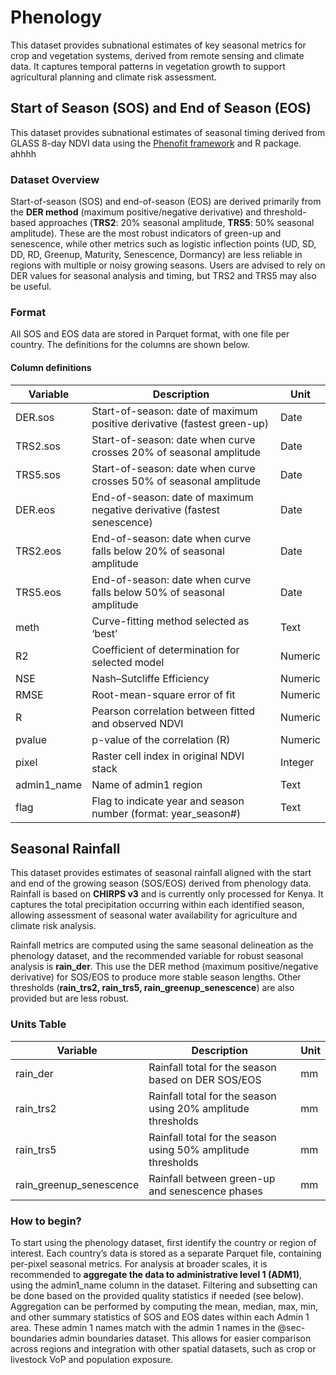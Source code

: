 # Phenology

This dataset provides subnational estimates of key seasonal metrics for crop and
vegetation systems, derived from remote sensing and climate data. It captures
temporal patterns in vegetation growth to support agricultural planning and
climate risk assessment.

## Start of Season (SOS) and End of Season (EOS)

This dataset provides subnational estimates of seasonal timing derived from
GLASS 8-day NDVI data using the
[Phenofit framework](https://besjournals.onlinelibrary.wiley.com/doi/full/10.1111/2041-210X.13870)
and R package. ahhhh

### Dataset Overview

Start-of-season (SOS) and end-of-season (EOS) are derived primarily from the
**DER method** (maximum positive/negative derivative) and threshold-based
approaches (**TRS2**: 20% seasonal amplitude, **TRS5**: 50% seasonal amplitude).
These are the most robust indicators of green-up and senescence, while other
metrics such as logistic inflection points (UD, SD, DD, RD, Greenup, Maturity,
Senescence, Dormancy) are less reliable in regions with multiple or noisy
growing seasons. Users are advised to rely on DER values for seasonal analysis
and timing, but TRS2 and TRS5 may also be useful.

### Format

All SOS and EOS data are stored in Parquet format, with one file per country.
The definitions for the columns are shown below.

#### Column definitions

| Variable    | Description                                                             | Unit    |
| ----------- | ----------------------------------------------------------------------- | ------- |
| DER.sos     | Start-of-season: date of maximum positive derivative (fastest green-up) | Date    |
| TRS2.sos    | Start-of-season: date when curve crosses 20% of seasonal amplitude      | Date    |
| TRS5.sos    | Start-of-season: date when curve crosses 50% of seasonal amplitude      | Date    |
| DER.eos     | End-of-season: date of maximum negative derivative (fastest senescence) | Date    |
| TRS2.eos    | End-of-season: date when curve falls below 20% of seasonal amplitude    | Date    |
| TRS5.eos    | End-of-season: date when curve falls below 50% of seasonal amplitude    | Date    |
| meth        | Curve-fitting method selected as 'best'                                 | Text    |
| R2          | Coefficient of determination for selected model                         | Numeric |
| NSE         | Nash–Sutcliffe Efficiency                                               | Numeric |
| RMSE        | Root-mean-square error of fit                                           | Numeric |
| R           | Pearson correlation between fitted and observed NDVI                    | Numeric |
| pvalue      | p-value of the correlation (R)                                          | Numeric |
| pixel       | Raster cell index in original NDVI stack                                | Integer |
| admin1_name | Name of admin1 region                                                   | Text    |
| flag        | Flag to indicate year and season number (format: year_season#)          | Text    |

## Seasonal Rainfall

This dataset provides estimates of seasonal rainfall aligned with the start and
end of the growing season (SOS/EOS) derived from phenology data. Rainfall is
based on **CHIRPS v3** and is currently only processed for Kenya. It captures
the total precipitation occurring within each identified season, allowing
assessment of seasonal water availability for agriculture and climate risk
analysis.

Rainfall metrics are computed using the same seasonal delineation as the
phenology dataset, and the recommended variable for robust seasonal analysis is
**rain_der**. This use the DER method (maximum positive/negative derivative) for
SOS/EOS to produce more stable season lengths. Other thresholds (**rain_trs2,
rain_trs5, rain_greenup_senescence**) are also provided but are less robust.

### Units Table

| Variable                | Description                                                  | Unit |
| ----------------------- | ------------------------------------------------------------ | ---- |
| rain_der                | Rainfall total for the season based on DER SOS/EOS           | mm   |
| rain_trs2               | Rainfall total for the season using 20% amplitude thresholds | mm   |
| rain_trs5               | Rainfall total for the season using 50% amplitude thresholds | mm   |
| rain_greenup_senescence | Rainfall between green-up and senescence phases              | mm   |

### How to begin?

To start using the phenology dataset, first identify the country or region of
interest. Each country’s data is stored as a separate Parquet file, containing
per-pixel seasonal metrics. For analysis at broader scales, it is recommended to
**aggregate the data to administrative level 1 (ADM1)**, using the admin1_name
column in the dataset. Filtering and subsetting can be done based on the
provided quality statistics if needed (see below). Aggregation can be performed
by computing the mean, median, max, min, and other summary statistics of SOS and
EOS dates within each Admin 1 area. These admin 1 names match with the admin 1
names in the @sec-boundaries admin boundaries dataset. This allows for easier
comparison across regions and integration with other spatial datasets, such as
crop or livestock VoP and population exposure.
